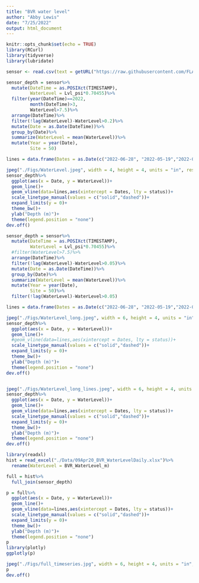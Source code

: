 ```yaml
---
title: "BVR water level"
author: "Abby Lewis"
date: "7/25/2022"
output: html_document
---
```


```r
knitr::opts_chunk$set(echo = TRUE)
library(RCurl)
library(tidyverse)
library(lubridate)
```

```r
sensor <- read.csv(text = getURL("https://raw.githubusercontent.com/FLARE-forecast/BVRE-data/bvre-platform-data/bvre-waterquality.csv"))

sensor_depth = sensor%>%
  mutate(DateTime = as.POSIXct(TIMESTAMP),
         WaterLevel = Lvl_psi*0.70455)%>%
  filter(year(DateTime)==2022,
         month(DateTime)>3,
         WaterLevel>7.5)%>%
  arrange(DateTime)%>%
  filter(!lag(WaterLevel)-WaterLevel>0.2)%>%
  mutate(Date = as.Date(DateTime))%>%
  group_by(Date)%>%
  summarize(WaterLevel = mean(WaterLevel))%>%
  mutate(Year = year(Date),
         Site = 50)

lines = data.frame(Dates = as.Date(c("2022-06-28", "2022-05-19","2022-05-28", "2022-07-01")), desc = c("closed","opened", "decreasing", "stable"), type = c("close","open","open","close"), status = c("init","init","final","final"))

jpeg("./Figs/WaterLevel.jpeg", width = 4, height = 4, units = "in", res = 300)
sensor_depth%>%
  ggplot(aes(x = Date, y = WaterLevel))+
  geom_line()+
  geom_vline(data=lines,aes(xintercept = Dates, lty = status))+
  scale_linetype_manual(values = c("solid","dashed"))+
  expand_limits(y = 0)+
  theme_bw()+
  ylab("Depth (m)")+
  theme(legend.position = "none")
dev.off()

sensor_depth = sensor%>%
  mutate(DateTime = as.POSIXct(TIMESTAMP),
         WaterLevel = Lvl_psi*0.70455)%>%
  #filter(WaterLevel>7.5)%>%
  arrange(DateTime)%>%
  filter(!lag(WaterLevel)-WaterLevel>0.05)%>%
  mutate(Date = as.Date(DateTime))%>%
  group_by(Date)%>%
  summarize(WaterLevel = mean(WaterLevel))%>%
  mutate(Year = year(Date),
         Site = 50)%>%
  filter(!lag(WaterLevel)-WaterLevel>0.05)

lines = data.frame(Dates = as.Date(c("2022-06-28", "2022-05-19","2022-05-28", "2022-07-01")), desc = c("closed","opened", "decreasing", "stable"), type = c("close","open","open","close"), status = c("init","init","final","final"))

jpeg("./Figs/WaterLevel_long.jpeg", width = 6, height = 4, units = "in", res = 300)
sensor_depth%>%
  ggplot(aes(x = Date, y = WaterLevel))+
  geom_line()+
  #geom_vline(data=lines,aes(xintercept = Dates, lty = status))+
  scale_linetype_manual(values = c("solid","dashed"))+
  expand_limits(y = 0)+
  theme_bw()+
  ylab("Depth (m)")+
  theme(legend.position = "none")
dev.off()


jpeg("./Figs/WaterLevel_long_lines.jpeg", width = 6, height = 4, units = "in", res = 300)
sensor_depth%>%
  ggplot(aes(x = Date, y = WaterLevel))+
  geom_line()+
  geom_vline(data=lines,aes(xintercept = Dates, lty = status))+
  scale_linetype_manual(values = c("solid","dashed"))+
  expand_limits(y = 0)+
  theme_bw()+
  ylab("Depth (m)")+
  theme(legend.position = "none")
dev.off()

library(readxl)
hist = read_excel("./Data/09Apr20_BVR_WaterLevelDaily.xlsx")%>%
  rename(WaterLevel = BVR_WaterLevel_m)

full = hist%>%
  full_join(sensor_depth)

p = full%>%
  ggplot(aes(x = Date, y = WaterLevel))+
  geom_line()+
  geom_vline(data=lines,aes(xintercept = Dates, lty = status))+
  scale_linetype_manual(values = c("solid","dashed"))+
  expand_limits(y = 0)+
  theme_bw()+
  ylab("Depth (m)")+
  theme(legend.position = "none")
p
library(plotly)
ggplotly(p)

jpeg("./Figs/full_timeseries.jpg", width = 6, height = 4, units = "in", res = 300)
p
dev.off()
```

